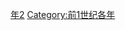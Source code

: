 {{Catnav|頁面分類|历史|歷史時代|年|前1世纪各年}}

{{catmore}}
{{Commons category|20s BC|前20年代}}

[[Category:前20年代|年2]]
[[Category:前1世纪各年|Category:前1世纪各年]]